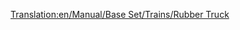 [[Translation:en/Manual/Base Set/Trains/Rubber Truck]]
{{en/Manual/Base Set/Trains/Trains Carriages new|Picture=[[File:en/Manual/Base Set/Trains/Rubbertruck.png]]
|NormalCost=£1,083 ($2,166)
|NormalWeight=19 / 40 t
|NormalCapacity=21,000 litres of rubber
|MonoCost="
|MonoWeight=19 / 45 t
|MonoCapacity=26,000 litres of rubber
|MagCost="
|MagWeight=19 / 47 t
|MagCapacity=28,000 litres of rubber
|Description=Rubber is transported with this truck to good-plants in tropical climates.
}}